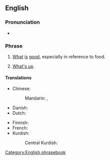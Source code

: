 ==English==

===Pronunciation===
* {{audio|en|En-au-what's good.ogg|Audio (AU)}}

===Phrase===
{{head|en|phrase}}

# {{lb|en|colloquial}} [[what|What]] [[is]] [[good]], especially in reference to food.
#: {{ux|en|'''What's good''' here? I'm way too indecisive to choose from a menu.}}
# {{lb|en|slang}} [[what's up|What's up]].

====Translations====
{{trans-top|''(colloquial)'' what is good, especially in reference to food}}
* Chinese:
*: Mandarin: {{t|cmn|[[這裡]][[有]][[什麼]][[好吃]][[的]]？}}, {{t|cmn|[[这里]][[有]][[什么]][[好吃]][[的]]？|tr=zhèlǐ yǒu shénme hǎochī de?}}
* Danish: {{t-needed|da}}
* Dutch: {{t-needed|nl}}
{{trans-mid}}
* Finnish: {{t|fi|[[mikä]] [[on]] [[hyvää]]}}
* French: {{t-needed|fr}}
* Kurdish:
*: Central Kurdish: {{t|ckb|چی باشە؟}}
{{trans-bottom}}

{{trans-see|what's up}}

[[Category:English phrasebook]]